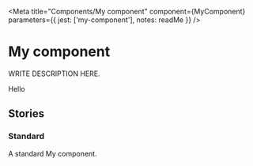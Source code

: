
<Meta
  title="Components/My component"
  component={MyComponent}
  parameters={{
    jest: ['my-component'],
    notes: readMe
  }}
/>

# My component

WRITE DESCRIPTION HERE.

<Preview withToolbar>
  <Story name="MyComponent">
    <MyComponent heading="Example #1">
      Hello
    </MyComponent>
  </Story>
</Preview>

<Props of={MyComponent} />

## Stories
### Standard

A standard My component.

<Preview>
  <Story name="Standard">
    <MyComponent />
  </Story>
</Preview>